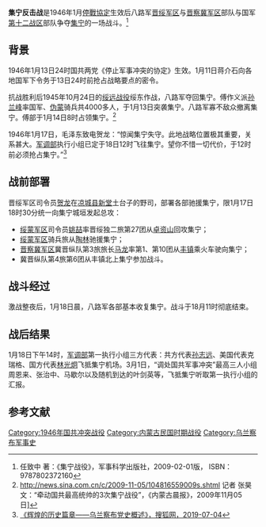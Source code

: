 '''集宁反击战'''是1946年1月[[停戰協定|停戰協定]]生效后八路军[[晋绥军区|晋绥军区]]与[[晋察冀军区|晋察冀军区]]部队与国军[[第十二战区|第十二战区]]部队争夺[[集宁|集宁]]的一场战斗。<ref>任致中 著：《集宁战役》，军事科学出版社，2009-02-01版，
ISBN：9787802372160</ref>

==背景==
1946年1月13日24时国共两党《停止军事冲突的协定》生效。1月11日蒋介石向各地国军下令务于13日24时前抢占战略要点的密令。

抗战胜利后1945年10月24日的[[绥远战役|绥远战役]]绥东作战，八路军夺回集宁。傅作义派[[孙兰峰|孙兰峰]]率国军、[[伪蒙军|伪蒙]]骑兵共4000多人，于1月13日突袭集宁。八路军寡不敌众撤离集宁。傅部于1月14日8时占领集宁。<ref>http://news.sina.com.cn/c/2009-11-05/104816559009s.shtml   记者 张昊文：“牵动国共最高统帅的3次集宁战役”，《内蒙古晨报》，2009年11月05日]</ref>

1946年1月17日，毛泽东致电贺龙：“惊闻集宁失守。此地战略位置极其重要，关系甚大。[[军调部|军调部]]执行小组已定于18日12时飞往集宁。望你不惜一切代价，于12时前必须抢占集宁。”<ref>[https://www.sohu.com/a/324729768_120161464  《辉煌的历史篇章——乌兰察布党史概述》，搜狐网，2019-07-04]</ref>
==战前部署==
晋绥军区司令员[[贺龙|贺龙]]在[[凉城县|凉城县]][[岱海镇|新堂]]土台子的野司，部署各部驰援集宁，限1月17日18时30分统一向集宁城垣发起总攻：
* [[绥蒙军区|绥蒙军区]]司令员[[姚喆|姚喆]]率晋绥独二旅第27团从[[卓资山镇|卓资山]]回攻集宁；
* [[绥蒙军区|绥蒙军区]]骑兵旅从[[陶林县_(中华民国)|陶林]]驰援集宁；
* [[晋察冀军区|晋察冀军区]]冀晋纵队第3旅旅长[[马龙|马龙]]率第1、第10团从[[丰镇|丰镇]]乘火车驶向集宁；
* 冀晋纵队第4旅第6团从丰镇北上集宁参加战斗。
==战斗经过==
激战整夜后，1月18日晨，八路军各部基本收复集宁。战斗于18月11时彻底结束。
<!--
 第一次：攻取集宁城

（1946年1月17日3时30分至1月18日13时）

1.目的：

1946年1月10日中央军委毛主席颁发了停战令，我解放区党、政、军、民均即切实严格执行，而国民党蒋介石的部队则早于1月7日即秘密下达所谓“子阳电令”要其军队在下达停战前，迅速攻占要点。绥远国民党傅作义部则令孙兰峰率其步骑兵约4,000余人，于13日黄昏后抵近集宁城郊以攻取我早已于1945年冬所得之抗日胜利果实集宁城。当时因敌我兵力悬殊较大，我军被迫主动撤出，集宁城随被敌侵占，我方以保存实力再待收复该城。于此同时进占我丰镇、凉城、卓资山之敌均被我军击溃，故侵占我集宁之敌形成伸入我内地的孤立据点，但当时全国已下停战令，将进行军事调处之际，企图待执行小组来后，利其能占住一塊军事要点。我方为稳定绥东局面，保障张家口的安全和占有这一重要军事要地以利我之最后胜利，务必在军事调处执行小组到来之前攻取该城。

2.敌情：

敌方总指揮孙兰峰：

城内敌系傅作义部骑兵师，伪蒙军四、五、六师共兵力4000余人。该敌老兵较多，伪蒙军射击技术较好，守备时较顽强。因敌均系骑兵、马匹较多，城内不易疏散，装备上仅有重机枪一般装备优于杂牌骑兵。

敌在13日侵占我集宁后，发觉我军在城外监视，则警觉很高，将主力集在东站和城西北角，在老虎山、臥龙山各派一个连警戒，做城垣周围之防御准备，城门紧闭，禁止来往行人。

3.我军战斗部署：

（1）以马旅部队(晋察冀野战军第四旅两个团由马龙旅長指挥)由驻地榆树湾集结出发经二道沟向集宁城实施进攻，战斗地区划分：东至老虎山西至卧龙山，向城內通顺街以南地区突击，并以一个营配属重武器，坚决夺取臥龙山阵地。

（2）二七团、九团统一由晋绥二旅罗副政委指挥，由土城子出发经骆驼ト子绕到城西北，由西营盘西门一线向城内突击，坚决消灭通顺街以北地区之敌，井以一部兵力控制铁路北门阵地，防敌逃窜。

（3）二一团由六间房出发攻占臥龙山、玻璃图山阵地，掩护主力攻城与二七团取得联络。

（4)以骑兵旅占領城西北炭窑村一带阵地，堵击溃逃之敌向陶林警戒，打敌增援部队。

攻击时间于17日3时半开始

4.战斗过程：

因马旅部队初来此地作战，须做现地勘察。二七团和九团绕路迟到，待准备就绪后，延至8时，开始向城垣发起强攻。激战两小时后，部队利用房屋休息吃饭，下午再攻未果，而马旅部队因地形开阔，伤亡较重，只得待行夜战。

同日2时许，骑兵旅曾击溃企图增援集宁城之敌3600余人，攻城部队由于同日17时命令各部统一动作，向城垣再行总攻击。调二一团增援二七团参加战斗。总攻开始后，二七团由西城墙下水洞突进城内一个班，因后续部队未能跟进，全班除退出一人外，其余被敌消灭。城南马旅部队，攻击亦未得果，此时各部伤亡均已严重，部队战斗情绪受到影响。约9时许，马旅之六团由丰镇方向赶来，增援攻城，稍加整顿后即由城南发起猛攻，敌凭城死守，战斗甚为激烈。二七团协同配合，亦发起攻击，该团爆破组将城西北角炸开一缺口，部队即突入城内占领民房数处。因城南未突破，而马旅两个团也转由此突破口攻入城内，扩張战果，此时已天亮。敌西门楼上的重机枪火力点对我部队向城內运动妨害很大，即由我水楼山阵地之山炮将其摧毀后，西面部队則攀城而入，与敌巷战，进入白刃博斗。敌在城内，自西向东节节退却，当我正由车站以西向东冲击时，敌即由城东门逃走，因城门筑垒，未通开，仅能通过一人马，故敌一时走不出去，此时我城南部队亦登城而入向东冲击。敌一部跳城墙徒步向陶林方向窜逃，余敌全部被我消灭在城内，战斗于同日13时束(战果不详）。此时军事调处执行小组乘飞机赶到，当即整理市容，马旅部队休息2日后返回晋察冀地区。

5.战绩：敌仅越城逃窜一部外，其全部被我歼灭。-->

==战后结果==
1月18日下午14时，[[军调部|军调部]]第一执行小组三方代表：共方代表[[孙志远|孙志远]]、美国代表克瑞格、国方代表[[林光炯|林光炯]]飞抵集宁机场。3月1日，“调处国共军事冲突”最高三人小组周恩来、张治中、马歇尔以及随机到达的叶剑英等，飞抵集宁听取第一执行小组的汇报。 
==参考文献==
<references/>
{{国共摩擦}}
{{第二次国共内战}}
[[Category:1946年国共冲突战役|Category:1946年国共冲突战役]]
[[Category:内蒙古民国时期战役|Category:内蒙古民国时期战役]]
[[Category:乌兰察布军事史|Category:乌兰察布军事史]]